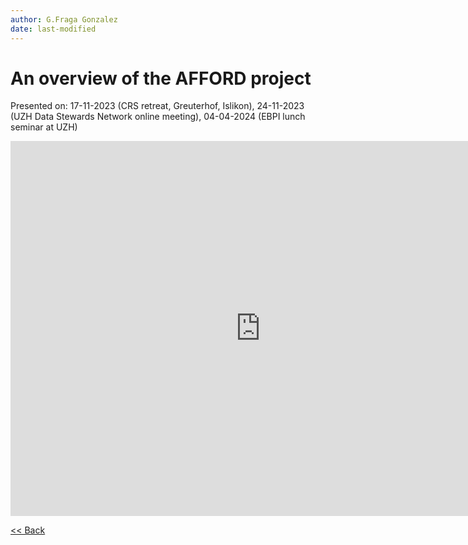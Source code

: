 ```yaml
---
author: G.Fraga Gonzalez
date: last-modified
---
```




# An overview of the AFFORD project {.unnumbered}

Presented on: 17-11-2023 (CRS retreat, Greuterhof, Islikon), 24-11-2023 (UZH Data Stewards Network online meeting), 04-04-2024 (EBPI lunch seminar at UZH)


<iframe src="https://docs.google.com/presentation/d/e/2PACX-1vTn6WHH_58YTQKZ0ChOoKLtZGwEHuE6fY72QvS-pIoCv0vHdIUzPmMvU0MYvWYDyw/embed?start=false&loop=false&delayms=3000" frameborder="0" width="800" height="600"  allowfullscreen="true" mozallowfullscreen="true" webkitallowfullscreen="true"></iframe> 


[<< Back](index.qmd) 
  
